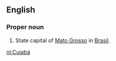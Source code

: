 ==English==

===Proper noun===
{{en-proper noun}}

# State capital of [[Mato Grosso]] in [[Brasil]].

[[nl:Cuiabá]]